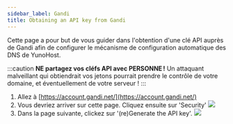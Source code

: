 ```yaml
---
sidebar_label: Gandi
title: Obtaining an API key from Gandi
---
```


Cette page a pour but de vous guider dans l'obtention d'une clé API auprès de Gandi afin de configurer le mécanisme de configuration automatique des DNS de YunoHost.

:::caution
**NE partagez vos cléfs API avec PERSONNE !** Un attaquant malveillant qui obtiendrait vos jetons pourrait prendre le contrôle de votre domaine, et éventuellement de votre serveur !
:::

1. Allez à [https://account.gandi.net/](https://account.gandi.net/)
2. Vous devriez arriver sur cette page. Cliquez ensuite sur 'Security'
  ![](/img/registrar_api_gandi_1.png)
3. Dans la page suivante, clickez sur '(re)Generate the API key'.
  ![](/img/registrar_api_gandi_2.png)
